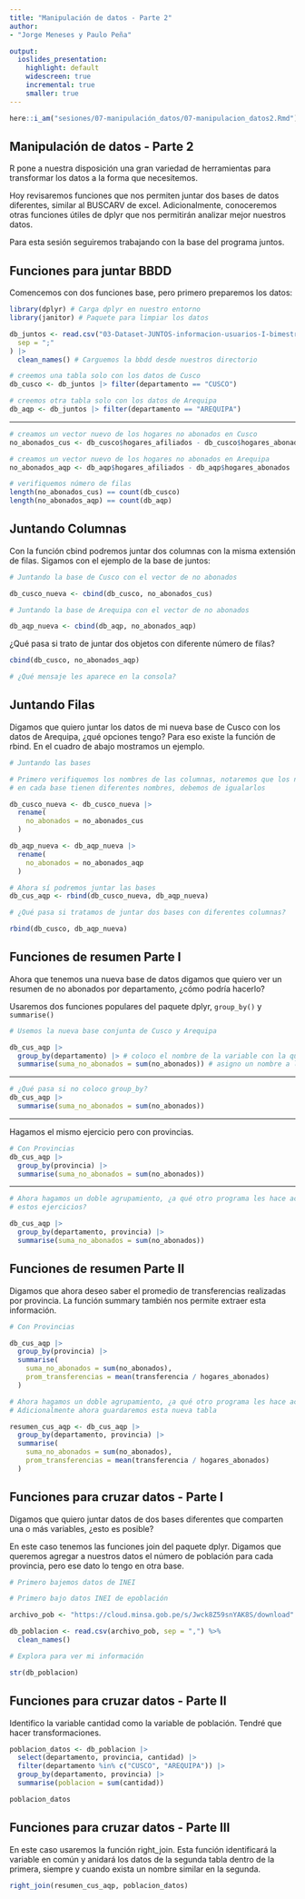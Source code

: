 ```yaml
---
title: "Manipulación de datos - Parte 2"
author:
- "Jorge Meneses y Paulo Peña"

output:
  ioslides_presentation:
    highlight: default
    widescreen: true
    incremental: true
    smaller: true
---
```


```r
here::i_am("sesiones/07-manipulación_datos/07-manipulacion_datos2.Rmd")
```

## Manipulación de datos - Parte 2

R pone a nuestra disposición una gran variedad de herramientas para transformar los datos a la forma que necesitemos.

Hoy revisaremos funciones que nos permiten juntar dos bases de datos diferentes, similar al BUSCARV de excel. Adicionalmente, conoceremos otras funciones útiles de dplyr que nos permitirán analizar mejor nuestros datos.

Para esta sesión seguiremos trabajando con la base del programa juntos.

## Funciones para juntar BBDD {.smaller}

Comencemos con dos funciones base, pero primero preparemos los datos:

```r

library(dplyr) # Carga dplyr en nuestro entorno
library(janitor) # Paquete para limpiar los datos

db_juntos <- read.csv("03-Dataset-JUNTOS-informacion-usuarios-I-bimestre-2020.csv",
  sep = ";"
) |>
  clean_names() # Carguemos la bbdd desde nuestros directorio
```


```r
# creemos una tabla solo con los datos de Cusco
db_cusco <- db_juntos |> filter(departamento == "CUSCO")

# creemos otra tabla solo con los datos de Arequipa
db_aqp <- db_juntos |> filter(departamento == "AREQUIPA")
```

---

```r
# creamos un vector nuevo de los hogares no abonados en Cusco
no_abonados_cus <- db_cusco$hogares_afiliados - db_cusco$hogares_abonados

# creamos un vector nuevo de los hogares no abonados en Arequipa
no_abonados_aqp <- db_aqp$hogares_afiliados - db_aqp$hogares_abonados
```

```r
# verifiquemos número de filas
length(no_abonados_cus) == count(db_cusco)
length(no_abonados_aqp) == count(db_aqp)
```

## Juntando Columnas {.smaller}

Con la función cbind podremos juntar dos columnas con la misma extensión de filas. Sigamos con el ejemplo de la base de juntos:

```r
# Juntando la base de Cusco con el vector de no abonados

db_cusco_nueva <- cbind(db_cusco, no_abonados_cus)

# Juntando la base de Arequipa con el vector de no abonados

db_aqp_nueva <- cbind(db_aqp, no_abonados_aqp)
```

¿Qué pasa si trato de juntar dos objetos con diferente número de filas?

```r

cbind(db_cusco, no_abonados_aqp)

# ¿Qué mensaje les aparece en la consola?
```

## Juntando Filas {.smaller}

Digamos que quiero juntar los datos de mi nueva base de Cusco con los datos de Arequipa, ¿qué opciones tengo? Para eso existe la función de rbind. En el cuadro de abajo mostramos un ejemplo.

```r
# Juntando las bases

# Primero verifiquemos los nombres de las columnas, notaremos que los nuevos vectores
# en cada base tienen diferentes nombres, debemos de igualarlos

db_cusco_nueva <- db_cusco_nueva |>
  rename(
    no_abonados = no_abonados_cus
  )

db_aqp_nueva <- db_aqp_nueva |>
  rename(
    no_abonados = no_abonados_aqp
  )
```

```r
# Ahora sí podremos juntar las bases
db_cus_aqp <- rbind(db_cusco_nueva, db_aqp_nueva)
```

```r
# ¿Qué pasa si tratamos de juntar dos bases con diferentes columnas?

rbind(db_cusco, db_aqp_nueva)
```

## Funciones de resumen Parte I {.smaller}

Ahora que tenemos una nueva base de datos digamos que quiero ver un resumen de no abonados por departamento, ¿cómo podría hacerlo?

Usaremos dos funciones populares del paquete dplyr, `group_by()` y `summarise()`

```r
# Usemos la nueva base conjunta de Cusco y Arequipa

db_cus_aqp |>
  group_by(departamento) |> # coloco el nombre de la variable con la que deseo formar grupos
  summarise(suma_no_abonados = sum(no_abonados)) # asigno un nombre a la variable de resumen
```

---

```r
# ¿Qué pasa si no coloco group_by?
db_cus_aqp |>
  summarise(suma_no_abonados = sum(no_abonados))
```

---

Hagamos el mismo ejercicio pero con provincias.

```r
# Con Provincias
db_cus_aqp |>
  group_by(provincia) |>
  summarise(suma_no_abonados = sum(no_abonados))
```

---

```r
# Ahora hagamos un doble agrupamiento, ¿a qué otro programa les hace acordar
# estos ejercicios?

db_cus_aqp |>
  group_by(departamento, provincia) |>
  summarise(suma_no_abonados = sum(no_abonados))
```

## Funciones de resumen Parte II {.smaller}

Digamos que ahora deseo saber el promedio de transferencias realizadas por provincia.
La función summary también nos permite extraer esta información.

```r
# Con Provincias

db_cus_aqp |>
  group_by(provincia) |>
  summarise(
    suma_no_abonados = sum(no_abonados),
    prom_transferencias = mean(transferencia / hogares_abonados)
  )

# Ahora hagamos un doble agrupamiento, ¿a qué otro programa les hace acordar estos ejercicios?
# Adicionalmente ahora guardaremos esta nueva tabla

resumen_cus_aqp <- db_cus_aqp |>
  group_by(departamento, provincia) |>
  summarise(
    suma_no_abonados = sum(no_abonados),
    prom_transferencias = mean(transferencia / hogares_abonados)
  )
```

## Funciones para cruzar datos - Parte I {.smaller}

Digamos que quiero juntar datos de dos bases diferentes que comparten una o más variables, ¿esto es posible?

En este caso tenemos las funciones join del paquete dplyr. Digamos que queremos agregar a nuestros datos el número de población para cada provincia, pero ese dato lo tengo en otra base.

```r
# Primero bajemos datos de INEI

# Primero bajo datos INEI de epoblación

archivo_pob <- "https://cloud.minsa.gob.pe/s/Jwck8Z59snYAK8S/download"

db_poblacion <- read.csv(archivo_pob, sep = ",") %>%
  clean_names()

# Explora para ver mi información

str(db_poblacion)
```

## Funciones para cruzar datos - Parte II {.smaller}

Identifico la variable cantidad como la variable de población. Tendré que hacer transformaciones.

```r

poblacion_datos <- db_poblacion |>
  select(departamento, provincia, cantidad) |>
  filter(departamento %in% c("CUSCO", "AREQUIPA")) |>
  group_by(departamento, provincia) |>
  summarise(poblacion = sum(cantidad))

poblacion_datos
```

## Funciones para cruzar datos - Parte III {.smaller}

En este caso usaremos la función right_join. Esta función identificará la variable en común y anidará los datos de la segunda tabla dentro de la primera, siempre y cuando exista un nombre similar en la segunda.

```r

right_join(resumen_cus_aqp, poblacion_datos)
```
